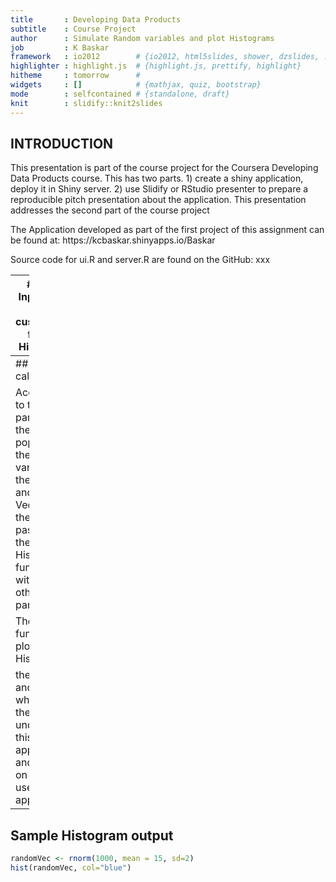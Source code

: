 ```yaml
---
title       : Developing Data Products
subtitle    : Course Project
author      : Simulate Random variables and plot Histograms
job         : K Baskar
framework   : io2012        # {io2012, html5slides, shower, dzslides, ...}
highlighter : highlight.js  # {highlight.js, prettify, highlight}
hitheme     : tomorrow      # 
widgets     : []            # {mathjax, quiz, bootstrap}
mode        : selfcontained # {standalone, draft}
knit        : slidify::knit2slides
---
```



## INTRODUCTION

This presentation is part of the course project for the Coursera Developing Data Products course. This has two parts. 1) create a shiny application, deploy it in Shiny server. 2) use Slidify or RStudio presenter to prepare a reproducible pitch presentation about the application. This presentation addresses the second part of the course project

The Application developed as part of the first project of this assignment can be found at:
https://kcbaskar.shinyapps.io/Baskar

Source code for ui.R and server.R are found on the GitHub:
xxx


--- 
## The Inputs can be customized for the Histogram

Choose / input below parameters :


1) The data distribution type: Normal or Exponential.


2) Sample Size: Between 100 to 5000 in steps of 100


3a) For Normal Distribution, input the mean and Standard Deviation


3b) for Exponential, input the lambda


---
## Output calculations

According to the input parameter the R code populates the random variables to the vector and that Vector is then passed to the Histogram function with the other input parameters.

The R Hist function plots the Histogram.

ther is another tab, which helps the users understand this application and helps on how to use this application.

---
## Sample Histogram output

```r
randomVec <- rnorm(1000, mean = 15, sd=2)
hist(randomVec, col="blue")

```


